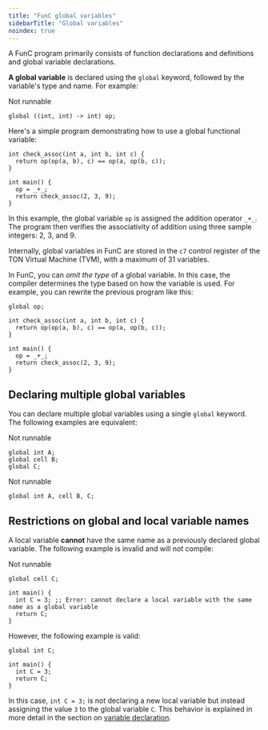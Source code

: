 ```yaml
---
title: "FunC global variables"
sidebarTitle: "Global variables"
noindex: true
---
```


A FunC program primarily consists of function declarations and definitions and global variable declarations. 

**A global variable** is declared using the `global` keyword, followed by the variable's type and name. For example:

Not runnable
```func
global ((int, int) -> int) op;
```
Here's a simple program demonstrating how to use a global functional variable:

```func
int check_assoc(int a, int b, int c) {
  return op(op(a, b), c) == op(a, op(b, c));
}

int main() {
  op = _+_;
  return check_assoc(2, 3, 9);
}
```

In this example, the global variable `op` is assigned the addition operator `_+_`. The program then verifies the associativity of addition using three sample integers: 2, 3, and 9.

Internally, global variables in FunC are stored in the `c7` control register of the TON Virtual Machine (TVM), with a maximum of 31 variables.


In FunC, you can _omit the type_ of a global variable. 
In this case, the compiler determines the type based on how the variable is used. 
For example, you can rewrite the previous program like this:

```func
global op;

int check_assoc(int a, int b, int c) {
  return op(op(a, b), c) == op(a, op(b, c));
}

int main() {
  op = _+_;
  return check_assoc(2, 3, 9);
}
```

## Declaring multiple global variables

You can declare multiple global variables using a single `global` keyword. 
The following examples are equivalent:

Not runnable
```func
global int A;
global cell B;
global C;
```
Not runnable
```func
global int A, cell B, C;
```

## Restrictions on global and local variable names

A local variable **cannot** have the same name as a previously declared global variable. The following example is invalid and will not compile:

Not runnable
```func
global cell C;

int main() {
  int C = 3; ;; Error: cannot declare a local variable with the same name as a global variable
  return C;
}
```
However, the following example is valid:

```func
global int C;

int main() {
  int C = 3;
  return C;
}
```

In this case, `int C = 3;` is not declaring a new local variable 
but instead assigning the value `3` to the global variable `C`. 
This behavior is explained in more detail in the section on [variable declaration](./expressions#variable-declaration).
